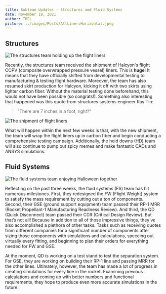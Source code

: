 ```yaml
---
title: Subteam Updates - Structures and Fluid Systems
date: November 19, 2021
author: TREL
picture: ../images/Posts/AllLinersHorizontal.jpeg
---
```

## Structures
![The structures team holding up the flight liners](../images/Posts/AllLinersHorizontal.jpeg)

Recently, the structures team received the shipment of Halcyon's flight COPV (composite overwrapped pressure vessel) liners. This is **huge**! It means that they have officially shifted from developmental testing to manufacturing & testing flight hardware. Moreover, the team has also resumed skirt production for Halcyon, kicking it off with two skirts using lighter carbon fiber.  Without the material testing done beforehand, this would not have been possible (so congrats!). Something also interesting that happened was this quote from structures systems engineer Ray Tin: 
> "There are 7 inches in a foot, right?" 
 
![The shipment of flight liners](../images/Posts/FlightLinersShipmentPicturedTogether.jpg)
 
What will happen within the next few weeks is that, with the new shipment, the team will wrap the flight liners up in carbon fiber and begin conducting a comprehensive testing campaign. Additionally, the hold downs (HD) team will also continue to pump out spicy memes and make fantastic CADs and ANSYS simulations. 
 
## Fluid Systems 
![The fluid systems team enjoying Halloween together](../images/Posts/MehulHalloweenPhoto.jpg)
 
Reflecting on the past three weeks, the fluid systems (FS) team has hit numerous milestones. First, they redesigned the FW (Flight Weight) system to satisfy the mass requirement by cutting out a ton of components. Second, their GSE (ground support equipment) team passed their RP-1 MRR (Rocket Propellant-1 Manufacturing Readiness Review). And third, the QD (Quick Disconnect) team passed their CDR (Critical Design Review). But that’s not all! Because in addition to all of those impressive things, they’ve also accomplished a plethora of other tasks. Tasks such as receiving quotes from different companies for a significant number of components after sizing those components with simulations and calculations, speccing out virtually every fitting, and beginning to plan their orders for everything needed for FW and GSE. 
 
At the moment, QD is working on a test stand to test the separation system. For GSE, they are working on building their RP-1 line and passing MRR for the other lines. Ultimately, however, the team has made a lot of progress in creating simulations for every line in the rocket. Examining previous calculations and coming up with better numbers and functional requirements, they hope to produce even more accurate simulations in the future.

